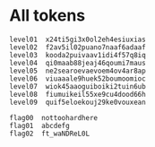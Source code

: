 # All tokens

```b
level01  x24ti5gi3x0ol2eh4esiuxias
level02  f2av5il02puano7naaf6adaaf
level03  kooda2puivaav1idi4f57q8iq
level04  qi0maab88jeaj46qoumi7maus
level05  ne2searoevaevoem4ov4ar8ap
level06  viuaaale9huek52boumoomioc
level07  wiok45aaoguiboiki2tuin6ub
level08  fiumuikeil55xe9cu4dood66h
level09  quif5eloekouj29ke0vouxean 

flag00  nottoohardhere 
flag01  abcdefg
flag02  ft_waNDReL0L
```
